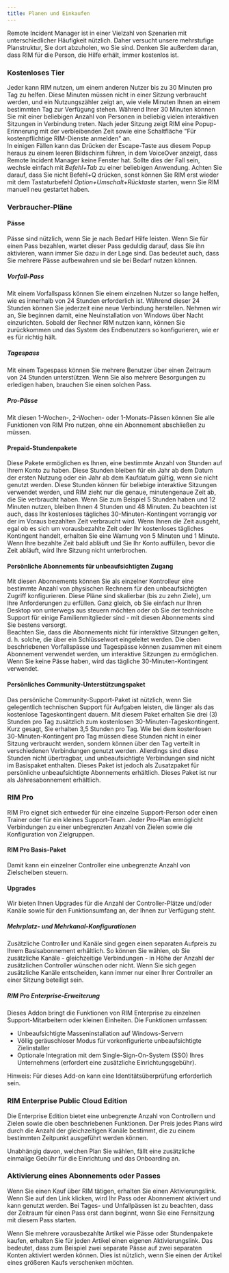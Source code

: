 ```yaml
---
title: Planen und Einkaufen
---
```



Remote Incident Manager ist in einer Vielzahl von Szenarien mit unterschiedlicher Häufigkeit nützlich. Daher versucht unsere mehrstufige Planstruktur, Sie dort abzuholen, wo Sie sind. Denken Sie außerdem daran, dass RIM für die Person, die Hilfe erhält, immer kostenlos ist.

### Kostenloses Tier

Jeder kann RIM nutzen, um einem anderen Nutzer bis zu 30 Minuten pro Tag zu helfen. Diese Minuten müssen nicht in einer Sitzung verbraucht werden, und ein Nutzungszähler zeigt an, wie viele Minuten Ihnen an einem bestimmten Tag zur Verfügung stehen. Während Ihrer 30 Minuten können Sie mit einer beliebigen Anzahl von Personen in beliebig vielen interaktiven Sitzungen in Verbindung treten. Nach jeder Sitzung zeigt RIM eine Popup-Erinnerung mit der verbleibenden Zeit sowie eine Schaltfläche "Für kostenpflichtige RIM-Dienste anmelden" an.  
<MacOS>
In einigen Fällen kann das Drücken der Escape-Taste aus diesem Popup heraus zu einem leeren Bildschirm führen, in dem VoiceOver anzeigt, dass Remote Incident Manager keine Fenster hat. Sollte dies der Fall sein, wechsle einfach mit *Befehl+Tab* zu einer beliebigen Anwendung. Achten Sie darauf, dass Sie nicht Befehl+Q drücken, sonst können Sie RIM erst wieder mit dem Tastaturbefehl *Option+Umschalt+Rücktaste* starten, wenn Sie RIM manuell neu gestartet haben.
</MacOS>

### Verbraucher-Pläne

#### Pässe

Pässe sind nützlich, wenn Sie je nach Bedarf Hilfe leisten. Wenn Sie für einen Pass bezahlen, wartet dieser Pass geduldig darauf, dass Sie ihn aktivieren, wann immer Sie dazu in der Lage sind. Das bedeutet auch, dass Sie mehrere Pässe aufbewahren und sie bei Bedarf nutzen können.

##### Vorfall-Pass

Mit einem Vorfallspass können Sie einem einzelnen Nutzer so lange helfen, wie es innerhalb von 24 Stunden erforderlich ist. Während dieser 24 Stunden können Sie jederzeit eine neue Verbindung herstellen. Nehmen wir an, Sie beginnen damit, eine Neuinstallation von Windows über Nacht einzurichten. Sobald der Rechner RIM nutzen kann, können Sie zurückkommen und das System des Endbenutzers so konfigurieren, wie er es für richtig hält.

##### Tagespass

Mit einem Tagespass können Sie mehrere Benutzer über einen Zeitraum von 24 Stunden unterstützen. Wenn Sie also mehrere Besorgungen zu erledigen haben, brauchen Sie einen solchen Pass.

##### Pro-Pässe

Mit diesen 1-Wochen-, 2-Wochen- oder 1-Monats-Pässen können Sie alle Funktionen von RIM Pro nutzen, ohne ein Abonnement abschließen zu müssen.

#### Prepaid-Stundenpakete

Diese Pakete ermöglichen es Ihnen, eine bestimmte Anzahl von Stunden auf Ihrem Konto zu haben. Diese Stunden bleiben für ein Jahr ab dem Datum der ersten Nutzung oder ein Jahr ab dem Kaufdatum gültig, wenn sie nicht genutzt werden.
Diese Stunden können für beliebige interaktive Sitzungen verwendet werden, und RIM zieht nur die genaue, minutengenaue Zeit ab, die Sie verbraucht haben. Wenn Sie zum Beispiel 5 Stunden haben und 12 Minuten nutzen, bleiben Ihnen 4 Stunden und 48 Minuten. Zu beachten ist auch, dass Ihr kostenloses tägliches 30-Minuten-Kontingent vorrangig vor der im Voraus bezahlten Zeit verbraucht wird. Wenn Ihnen die Zeit ausgeht, egal ob es sich um vorausbezahlte Zeit oder Ihr kostenloses tägliches Kontingent handelt, erhalten Sie eine Warnung von 5 Minuten und 1 Minute. Wenn Ihre bezahlte Zeit bald abläuft und Sie Ihr Konto auffüllen, bevor die Zeit abläuft, wird Ihre Sitzung nicht unterbrochen.

#### Persönliche Abonnements für unbeaufsichtigten Zugang

Mit diesen Abonnements können Sie als einzelner Kontrolleur eine bestimmte Anzahl von physischen Rechnern für den unbeaufsichtigten Zugriff konfigurieren. Diese Pläne sind skalierbar (bis zu zehn Ziele), um Ihre Anforderungen zu erfüllen. Ganz gleich, ob Sie einfach nur Ihren Desktop von unterwegs aus steuern möchten oder ob Sie der technische Support für einige Familienmitglieder sind - mit diesen Abonnements sind Sie bestens versorgt.  
Beachten Sie, dass die Abonnements nicht für interaktive Sitzungen gelten, d. h. solche, die über ein Schlüsselwort eingeleitet werden. Die oben beschriebenen Vorfallspässe und Tagespässe können zusammen mit einem Abonnement verwendet werden, um interaktive Sitzungen zu ermöglichen. Wenn Sie keine Pässe haben, wird das tägliche 30-Minuten-Kontingent verwendet.

#### Persönliches Community-Unterstützungspaket

Das persönliche Community-Support-Paket ist nützlich, wenn Sie gelegentlich technischen Support für Aufgaben leisten, die länger als das kostenlose Tageskontingent dauern. Mit diesem Paket erhalten Sie drei (3) Stunden pro Tag zusätzlich zum kostenlosen 30-Minuten-Tageskontingent. Kurz gesagt, Sie erhalten 3,5 Stunden pro Tag. Wie bei dem kostenlosen 30-Minuten-Kontingent pro Tag müssen diese Stunden nicht in einer Sitzung verbraucht werden, sondern können über den Tag verteilt in verschiedenen Verbindungen genutzt werden. Allerdings sind diese Stunden nicht übertragbar, und unbeaufsichtigte Verbindungen sind nicht im Basispaket enthalten. Dieses Paket ist jedoch als Zusatzpaket für persönliche unbeaufsichtigte Abonnements erhältlich. Dieses Paket ist nur als Jahresabonnement erhältlich.

### RIM Pro

RIM Pro eignet sich entweder für eine einzelne Support-Person oder einen Trainer oder für ein kleines Support-Team. Jeder Pro-Plan ermöglicht Verbindungen zu einer unbegrenzten Anzahl von Zielen sowie die Konfiguration von Zielgruppen.

#### RIM Pro Basis-Paket

Damit kann ein einzelner Controller eine unbegrenzte Anzahl von Zielscheiben steuern.

#### Upgrades

Wir bieten Ihnen Upgrades für die Anzahl der Controller-Plätze und/oder Kanäle sowie für den Funktionsumfang an, der Ihnen zur Verfügung steht.

##### Mehrplatz- und Mehrkanal-Konfigurationen

Zusätzliche Controller und Kanäle sind gegen einen separaten Aufpreis zu Ihrem Basisabonnement erhältlich. So können Sie wählen, ob Sie zusätzliche Kanäle - gleichzeitige Verbindungen - in Höhe der Anzahl der zusätzlichen Controller wünschen oder nicht. Wenn Sie sich gegen zusätzliche Kanäle entscheiden, kann immer nur einer Ihrer Controller an einer Sitzung beteiligt sein. 

##### RIM Pro Enterprise-Erweiterung

Dieses Addon bringt die Funktionen von RIM Enterprise zu einzelnen Support-Mitarbeitern oder kleinen Einheiten. Die Funktionen umfassen:
* Unbeaufsichtigte Masseninstallation auf Windows-Servern
* Völlig geräuschloser Modus für vorkonfigurierte unbeaufsichtigte Zielinstaller
* Optionale Integration mit dem Single-Sign-On-System (SSO) Ihres Unternehmens (erfordert eine zusätzliche Einrichtungsgebühr).

Hinweis: Für dieses Add-on kann eine Identitätsüberprüfung erforderlich sein.

### RIM Enterprise Public Cloud Edition

Die Enterprise Edition bietet eine unbegrenzte Anzahl von Controllern und Zielen sowie die oben beschriebenen Funktionen. Der Preis jedes Plans wird durch die Anzahl der gleichzeitigen Kanäle bestimmt, die zu einem bestimmten Zeitpunkt ausgeführt werden können.

Unabhängig davon, welchen Plan Sie wählen, fällt eine zusätzliche einmalige Gebühr für die Einrichtung und das Onboarding an.  

### Aktivierung eines Abonnements oder Passes

Wenn Sie einen Kauf über RIM tätigen, erhalten Sie einen Aktivierungslink. Wenn Sie auf den Link klicken, wird Ihr Pass oder Abonnement aktiviert und kann genutzt werden. Bei Tages- und Unfallpässen ist zu beachten, dass der Zeitraum für einen Pass erst dann beginnt, wenn Sie eine Fernsitzung mit diesem Pass starten.

Wenn Sie mehrere vorausbezahlte Artikel wie Pässe oder Stundenpakete kaufen, erhalten Sie für jeden Artikel einen eigenen Aktivierungslink. Das bedeutet, dass zum Beispiel zwei separate Pässe auf zwei separaten Konten aktiviert werden können. Dies ist nützlich, wenn Sie einen der Artikel eines größeren Kaufs verschenken möchten.